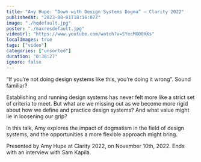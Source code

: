 ```yaml
---
title: "Amy Hupe: “Down with Design Systems Dogma” — Clarity 2022"
publishedAt: "2023-08-01T18:16:07Z"
image: "./hqdefault.jpg"
poster: "./maxresdefault.jpg"
videoUrl: "https://www.youtube.com/watch?v=SYecMG00XXs"
localImages: true
tags: ["video"]
categories: ["unsorted"]
duration: "0:38:27"
ignore: false
---
```

“If you’re not doing design systems like this, you’re doing it wrong”. Sound familiar?

Establishing and running design systems has never felt more like a strict set of criteria to meet. But what are we missing out as we become more rigid about how we define and practice design systems? And what value might lie in loosening our grip?

In this talk, Amy explores the impact of dogmatism in the field of design systems, and the opportunities a more flexible approach might bring.

Presented by Amy Hupe at Clarity 2022, on November 10th, 2022. Ends with an interview with Sam Kapila.
